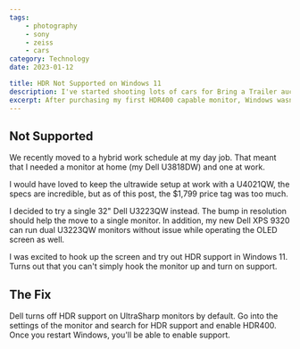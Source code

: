 ```yaml
---
tags:
    - photography
    - sony
    - zeiss
    - cars
category: Technology
date: 2023-01-12

title: HDR Not Supported on Windows 11
description: I've started shooting lots of cars for Bring a Trailer auctions. That means I'm in need of a lens upgrade!
excerpt: After purchasing my first HDR400 capable monitor, Windows wasn't recognizing HDR support. Turns out there's an easy fix for Dell monitors.
---
```


## Not Supported

We recently moved to a hybrid work schedule at my day job. That meant that I needed a monitor at home (my Dell U3818DW) and one at work.

I would have loved to keep the ultrawide setup at work with a U4021QW, the specs are incredible, but as of this post, the $1,799 price tag was too much.

I decided to try a single 32" Dell U3223QW instead. The bump in resolution should help the move to a single monitor. In addition, my new Dell XPS 9320 can run dual U3223QW monitors without issue while operating the OLED screen as well.

I was excited to hook up the screen and try out HDR support in Windows 11. Turns out that you can't simply hook the monitor up and turn on support.

## The Fix

Dell turns off HDR support on UltraSharp monitors by default. Go into the settings of the monitor and search for HDR support and enable HDR400. Once you restart Windows, you'll be able to enable support.
